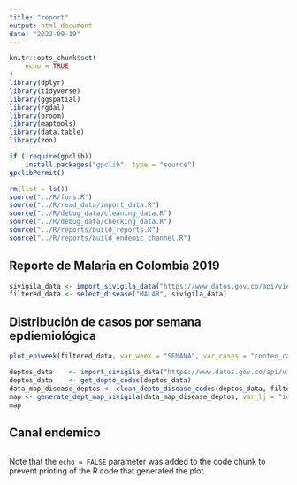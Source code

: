 ```yaml
---
title: "report"
output: html_document
date: "2022-09-19"
---
```


```r
knitr::opts_chunk$set(
	echo = TRUE
)
library(dplyr)
library(tidyverse)
library(ggspatial)
library(rgdal)
library(broom)
library(maptools)
library(data.table)
library(zoo)

if (!require(gpclib)) 
    install.packages("gpclib", type = "source")
gpclibPermit()

rm(list = ls())
source("../R/funs.R")
source("../R/read_data/import_data.R")
source("../R/debug_data/cleaning_data.R")
source("../R/debug_data/checking_data.R")
source("../R/reports/build_reports.R")
source("../R/reports/build_endemic_channel.R")
```

## Reporte de Malaria en Colombia 2019

```r
sivigila_data <- import_sivigila_data("https://www.datos.gov.co/api/views/qvnt-2igj/rows.csv?accessType=DOWNLOAD")
filtered_data <- select_disease("MALAR", sivigila_data)

```

## Distribución de casos por semana epdiemiológica


```r

plot_epiweek(filtered_data, var_week = "SEMANA", var_cases = "conteo_casos", year = 2019, type = "date", xlabel = "Fecha de semana epidemiológica")

```

```r
deptos_data    <- import_sivigila_data("https://www.datos.gov.co/api/views/gdxc-w37w/rows.csv?accessType=DOWNLOAD")
deptos_data    <- get_depto_codes(deptos_data)
data_map_disease_deptos <- clean_depto_disease_codes(deptos_data, filtered_data)
map <- generate_dept_map_sivigila(data_map_disease_deptos, var_lj = "id")
map

```
## Canal endemico

```r


```
Note that the `echo = FALSE` parameter was added to the code chunk to prevent printing of the R code that generated the plot. 